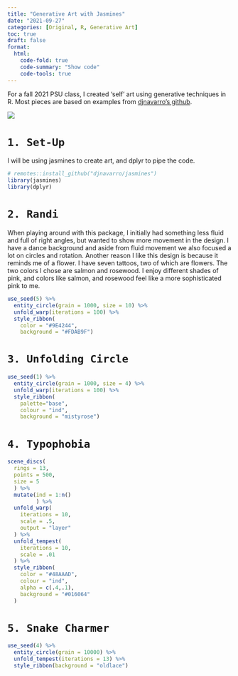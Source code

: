 ```yaml
---
title: "Generative Art with Jasmines"
date: "2021-09-27"
categories: [Original, R, Generative Art]
toc: true
draft: false
format: 
  html:
    code-fold: true
    code-summary: "Show code"
    code-tools: true
---
```


For a fall 2021 PSU class, I created 'self' art using generative techniques in R. Most pieces are based on examples from [djnavarro's github](https://github.com/djnavarro/jasmines). 

![](me.png)

# `1. Set-Up`

I will be using jasmines to create art, and dplyr to pipe the code. 

```r
# remotes::install_github("djnavarro/jasmines")
library(jasmines)
library(dplyr) 
```

# `2. Randi`

When playing around with this package, I initially had something less fluid and full of right angles, but wanted to show more movement in the design. I have a dance background and aside from fluid movement we also focused a lot on circles and rotation. Another reason I like this design is because it reminds me of a flower. I have seven tattoos, two of which are flowers. The two colors I chose are salmon and rosewood. I enjoy different shades of pink, and colors like salmon, and rosewood feel like a more sophisticated pink to me.  

```r
use_seed(5) %>%
  entity_circle(grain = 1000, size = 10) %>%
  unfold_warp(iterations = 100) %>%
  style_ribbon(
    color = "#9E4244",
    background = "#FDAB9F")
```

# `3. Unfolding Circle`

```r
use_seed(1) %>%
  entity_circle(grain = 1000, size = 4) %>%
  unfold_warp(iterations = 100) %>%
  style_ribbon(
    palette="base",
    colour = "ind",
    background = "mistyrose")
```

# `4. Typophobia`

```r
scene_discs(
  rings = 13, 
  points = 500, 
  size = 5
  ) %>%
  mutate(ind = 1:n()
         ) %>%
  unfold_warp(
    iterations = 10,
    scale = .5, 
    output = "layer" 
  ) %>%
  unfold_tempest(
    iterations = 10,
    scale = .01
  ) %>%
  style_ribbon(
    color = "#48AAAD",
    colour = "ind",
    alpha = c(.4,.1),
    background = "#016064" 
  ) 
```

# `5. Snake Charmer`

```r
use_seed(4) %>%
  entity_circle(grain = 10000) %>%
  unfold_tempest(iterations = 13) %>%
  style_ribbon(background = "oldlace")
```



